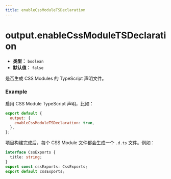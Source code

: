 ```yaml
---
title: enableCssModuleTSDeclaration
---
```


# output.enableCssModuleTSDeclaration

- **类型：** `boolean`
- **默认值：** `false`

是否生成 CSS Modules 的 TypeScript 声明文件。

### Example

启用 CSS Module TypeScript 声明，比如：

```js
export default {
  output: {
    enableCssModuleTSDeclaration: true,
  },
};
```

项目构建完成后，每个 CSS Module 文件都会生成一个 `.d.ts` 文件。例如：

```ts
interface CssExports {
  title: string;
}
export const cssExports: CssExports;
export default cssExports;
```
